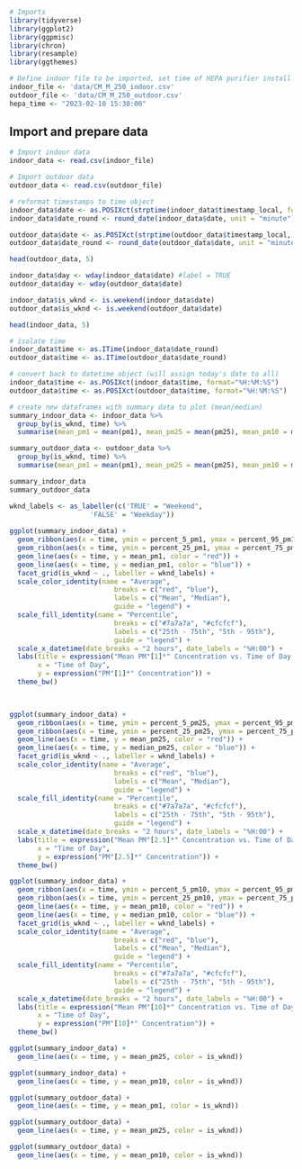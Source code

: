 ```r
# Imports
library(tidyverse)
library(ggplot2)
library(ggpmisc)
library(chron)
library(resample)
library(ggthemes)
```

```r
# Define indoor file to be imported, set time of HEPA purifier install
indoor_file <- 'data/CM_M_250_indoor.csv'
outdoor_file <- 'data/CM_M_250_outdoor.csv'
hepa_time <- "2023-02-10 15:30:00"
```

## Import and prepare data
```r
# Import indoor data
indoor_data <- read.csv(indoor_file)

# Import outdoor data
outdoor_data <- read.csv(outdoor_file)

```

```r
# reformat timestamps to time object
indoor_data$date <- as.POSIXct(strptime(indoor_data$timestamp_local, format = "%Y-%m-%dT%H:%M:%SZ", tz = "America/New_York"))
indoor_data$date_round <- round_date(indoor_data$date, unit = "minute")

outdoor_data$date <- as.POSIXct(strptime(outdoor_data$timestamp_local, format = "%Y-%m-%dT%H:%M:%SZ", tz = "America/New_York"))
outdoor_data$date_round <- round_date(outdoor_data$date, unit = "minute")

head(outdoor_data, 5)
```

```r
indoor_data$day <- wday(indoor_data$date) #label = TRUE
outdoor_data$day <- wday(outdoor_data$date)

indoor_data$is_wknd <- is.weekend(indoor_data$date)
outdoor_data$is_wknd <- is.weekend(outdoor_data$date)

head(indoor_data, 5)
```
```r
# isolate time
indoor_data$time <- as.ITime(indoor_data$date_round)
outdoor_data$time <- as.ITime(outdoor_data$date_round)

# convert back to datetime object (will assign today's date to all)
indoor_data$time <- as.POSIXct(indoor_data$time, format="%H:%M:%S")
outdoor_data$time <- as.POSIXct(outdoor_data$time, format="%H:%M:%S")

# create new dataframes with summary data to plot (mean/median)
summary_indoor_data <- indoor_data %>%
  group_by(is_wknd, time) %>%
  summarise(mean_pm1 = mean(pm1), mean_pm25 = mean(pm25), mean_pm10 = mean(pm10), median_pm1 = median(pm1), median_pm25 = median(pm25), median_pm10 = median(pm10), percent_5_pm1 = quantile(na.omit(pm1), 0.05), percent_25_pm1 = quantile(na.omit(pm1), 0.25), percent_75_pm1 = quantile(na.omit(pm1), 0.75), percent_95_pm1 = quantile(na.omit(pm1), 0.95), percent_5_pm25 = quantile(na.omit(pm25), 0.05), percent_25_pm25 = quantile(na.omit(pm25), 0.25), percent_75_pm25 = quantile(na.omit(pm25), 0.75), percent_95_pm25 = quantile(na.omit(pm25), 0.95), percent_5_pm10 = quantile(na.omit(pm10), 0.05), percent_25_pm10 = quantile(na.omit(pm10), 0.25), percent_75_pm10 = quantile(na.omit(pm10), 0.75), percent_95_pm10 = quantile(na.omit(pm10), 0.95))

summary_outdoor_data <- outdoor_data %>%
  group_by(is_wknd, time) %>%
  summarise(mean_pm1 = mean(pm1), mean_pm25 = mean(pm25), mean_pm10 = mean(pm10))

summary_indoor_data
summary_outdoor_data
```

```r
wknd_labels <- as_labeller(c('TRUE' = "Weekend",
                    'FALSE' = "Weekday"))
  
ggplot(summary_indoor_data) +
  geom_ribbon(aes(x = time, ymin = percent_5_pm1, ymax = percent_95_pm1, fill = "#cfcfcf")) +
  geom_ribbon(aes(x = time, ymin = percent_25_pm1, ymax = percent_75_pm1, fill = "#7a7a7a")) +
  geom_line(aes(x = time, y = mean_pm1, color = "red")) +
  geom_line(aes(x = time, y = median_pm1, color = "blue")) +
  facet_grid(is_wknd ~ ., labeller = wknd_labels) +
  scale_color_identity(name = "Average",
                          breaks = c("red", "blue"),
                          labels = c("Mean", "Median"),
                          guide = "legend") +
  scale_fill_identity(name = "Percentile",
                          breaks = c("#7a7a7a", "#cfcfcf"),
                          labels = c("25th - 75th", "5th - 95th"),
                          guide = "legend") +
  scale_x_datetime(date_breaks = "2 hours", date_labels = "%H:00") +
  labs(title = expression("Mean PM"[1]*" Concentration vs. Time of Day on Weekends vs. Weekdays"),
       x = "Time of Day",
       y = expression("PM"[1]*" Concentration")) +
  theme_bw()


  
ggplot(summary_indoor_data) +
  geom_ribbon(aes(x = time, ymin = percent_5_pm25, ymax = percent_95_pm25, fill = "#cfcfcf")) +
  geom_ribbon(aes(x = time, ymin = percent_25_pm25, ymax = percent_75_pm25, fill = "#7a7a7a")) +
  geom_line(aes(x = time, y = mean_pm25, color = "red")) +
  geom_line(aes(x = time, y = median_pm25, color = "blue")) +
  facet_grid(is_wknd ~ ., labeller = wknd_labels) +
  scale_color_identity(name = "Average",
                          breaks = c("red", "blue"),
                          labels = c("Mean", "Median"),
                          guide = "legend") +
  scale_fill_identity(name = "Percentile",
                          breaks = c("#7a7a7a", "#cfcfcf"),
                          labels = c("25th - 75th", "5th - 95th"),
                          guide = "legend") +
  scale_x_datetime(date_breaks = "2 hours", date_labels = "%H:00") +
  labs(title = expression("Mean PM"[2.5]*" Concentration vs. Time of Day on Weekends vs. Weekdays"),
       x = "Time of Day",
       y = expression("PM"[2.5]*" Concentration")) +
  theme_bw()

ggplot(summary_indoor_data) +
  geom_ribbon(aes(x = time, ymin = percent_5_pm10, ymax = percent_95_pm10, fill = "#cfcfcf")) +
  geom_ribbon(aes(x = time, ymin = percent_25_pm10, ymax = percent_75_pm10, fill = "#7a7a7a")) +
  geom_line(aes(x = time, y = mean_pm10, color = "red")) +
  geom_line(aes(x = time, y = median_pm10, color = "blue")) +
  facet_grid(is_wknd ~ ., labeller = wknd_labels) +
  scale_color_identity(name = "Average",
                          breaks = c("red", "blue"),
                          labels = c("Mean", "Median"),
                          guide = "legend") +
  scale_fill_identity(name = "Percentile",
                          breaks = c("#7a7a7a", "#cfcfcf"),
                          labels = c("25th - 75th", "5th - 95th"),
                          guide = "legend") +
  scale_x_datetime(date_breaks = "2 hours", date_labels = "%H:00") +
  labs(title = expression("Mean PM"[10]*" Concentration vs. Time of Day on Weekends vs. Weekdays"),
       x = "Time of Day",
       y = expression("PM"[10]*" Concentration")) +
  theme_bw()
```

```r
ggplot(summary_indoor_data) +
  geom_line(aes(x = time, y = mean_pm25, color = is_wknd))

ggplot(summary_indoor_data) +
  geom_line(aes(x = time, y = mean_pm10, color = is_wknd))

ggplot(summary_outdoor_data) +
  geom_line(aes(x = time, y = mean_pm1, color = is_wknd))

ggplot(summary_outdoor_data) +
  geom_line(aes(x = time, y = mean_pm25, color = is_wknd))

ggplot(summary_outdoor_data) +
  geom_line(aes(x = time, y = mean_pm10, color = is_wknd))
```

